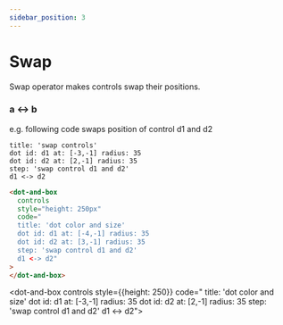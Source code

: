 ```yaml
---
sidebar_position: 3
---
```


# Swap

Swap operator makes controls swap their positions.

### a **\<->** b

e.g. following code swaps position of control d1 and d2

```dabl tab showLineNumbers
title: 'swap controls'
dot id: d1 at: [-3,-1] radius: 35
dot id: d2 at: [2,-1] radius: 35
step: 'swap control d1 and d2'
d1 <-> d2
```

```html tab showLineNumbers
<dot-and-box
  controls
  style="height: 250px"
  code="
  title: 'dot color and size'
  dot id: d1 at: [-4,-1] radius: 35
  dot id: d2 at: [3,-1] radius: 35
  step: 'swap control d1 and d2'
  d1 <-> d2"
>
</dot-and-box>
```

<dot-and-box controls style={{height: 250}} code="
title: 'dot color and size'
dot id: d1 at: [-3,-1] radius: 35
dot id: d2 at: [2,-1] radius: 35
step: 'swap control d1 and d2'
d1 <-> d2">
</dot-and-box>

